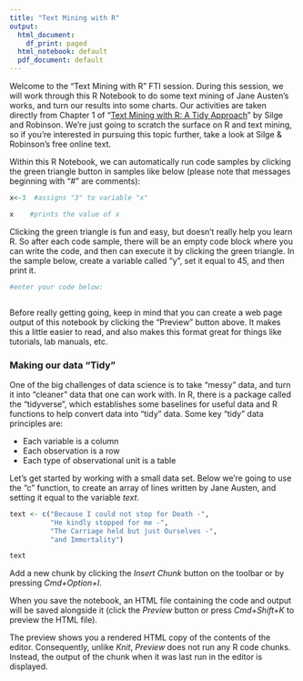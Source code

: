 ```yaml
---
title: "Text Mining with R"
output:
  html_document:
    df_print: paged
  html_notebook: default
  pdf_document: default
---
```


Welcome to the "Text Mining with R" FTI session. During this session, we will work through this R Notebook to do some text mining of Jane Austen's works, and turn our results into some charts. Our activities are taken directly from Chapter 1 of "[Text Mining with R: A Tidy Approach](https://www.tidytextmining.com/)" by Silge and Robinson. We're just going to scratch the surface on R and text mining, so if you're interested in pursuing this topic further, take a look at Silge & Robinson's free online text.


Within this R Notebook, we can automatically run code samples by clicking the green triangle button in samples like below (please note that messages beginning with "#" are comments):

```r
x<-3  #assigns "3" to variable "x"

x    #prints the value of x

```

Clicking the green triangle is fun and easy, but doesn't really help you learn R. So after each code sample, there will be an empty code block where you can write the code, and then can execute it by clicking the green triangle. In the sample below, create a variable called "y", set it equal to 45, and then print it.

```r
#enter your code below:



```


Before really getting going, keep in mind that you can create a web page output of this notebook by clicking the "Preview" button above. It makes this a little easier to read, and also makes this format great for things like tutorials, lab manuals, etc.

### Making our data "Tidy"

One of the big challenges of data science is to take "messy" data, and turn it into "cleaner" data that one can work with. In R, there is a package called the "tidyverse", which establishes some baselines for useful data and R functions to help convert data into "tidy" data. Some key "tidy" data principles are:

* Each variable is a column
* Each observation is a row
* Each type of observational unit is a table

Let's get started by working with a small data set. Below we're going to use the "c" function, to create an array of lines written by Jane Austen, and setting it equal to the variable *text*.

```r

text <- c("Because I could not stop for Death -",
          "He kindly stopped for me -",
          "The Carriage held but just Ourselves -",
          "and Immortality")

text

```





Add a new chunk by clicking the *Insert Chunk* button on the toolbar or by pressing *Cmd+Option+I*.

When you save the notebook, an HTML file containing the code and output will be saved alongside it (click the *Preview* button or press *Cmd+Shift+K* to preview the HTML file). 

The preview shows you a rendered HTML copy of the contents of the editor. Consequently, unlike *Knit*, *Preview* does not run any R code chunks. Instead, the output of the chunk when it was last run in the editor is displayed.

